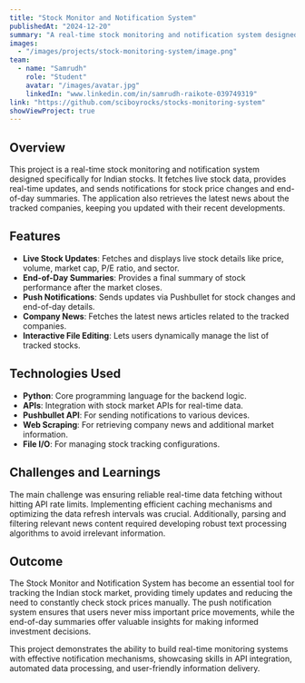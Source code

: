 ---
title: "Stock Monitor and Notification System"
publishedAt: "2024-12-20"
summary: "A real-time stock monitoring and notification system designed specifically for Indian stocks."
images:
  - "/images/projects/stock-monitoring-system/image.png"
team:
  - name: "Samrudh"
    role: "Student"
    avatar: "/images/avatar.jpg"
    linkedIn: "www.linkedin.com/in/samrudh-raikote-039749319"
link: "https://github.com/sciboyrocks/stocks-monitoring-system"
showViewProject: true
---

## Overview

This project is a real-time stock monitoring and notification system designed specifically for Indian stocks. It fetches live stock data, provides real-time updates, and sends notifications for stock price changes and end-of-day summaries. The application also retrieves the latest news about the tracked companies, keeping you updated with their recent developments.

## Features

- **Live Stock Updates**: Fetches and displays live stock details like price, volume, market cap, P/E ratio, and sector.
- **End-of-Day Summaries**: Provides a final summary of stock performance after the market closes.
- **Push Notifications**: Sends updates via Pushbullet for stock changes and end-of-day details.
- **Company News**: Fetches the latest news articles related to the tracked companies.
- **Interactive File Editing**: Lets users dynamically manage the list of tracked stocks.

## Technologies Used

- **Python**: Core programming language for the backend logic.
- **APIs**: Integration with stock market APIs for real-time data.
- **Pushbullet API**: For sending notifications to various devices.
- **Web Scraping**: For retrieving company news and additional market information.
- **File I/O**: For managing stock tracking configurations.

## Challenges and Learnings

The main challenge was ensuring reliable real-time data fetching without hitting API rate limits. Implementing efficient caching mechanisms and optimizing the data refresh intervals was crucial. Additionally, parsing and filtering relevant news content required developing robust text processing algorithms to avoid irrelevant information.

## Outcome

The Stock Monitor and Notification System has become an essential tool for tracking the Indian stock market, providing timely updates and reducing the need to constantly check stock prices manually. The push notification system ensures that users never miss important price movements, while the end-of-day summaries offer valuable insights for making informed investment decisions.

This project demonstrates the ability to build real-time monitoring systems with effective notification mechanisms, showcasing skills in API integration, automated data processing, and user-friendly information delivery.